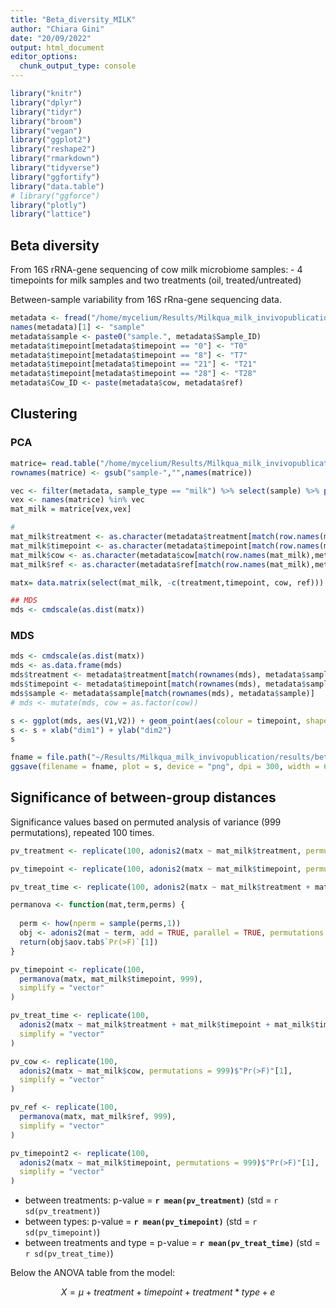 ```yaml
---
title: "Beta_diversity_MILK"
author: "Chiara Gini"
date: "20/09/2022"
output: html_document
editor_options: 
  chunk_output_type: console
---
```


```r
library("knitr")
library("dplyr")
library("tidyr")
library("broom")
library("vegan")
library("ggplot2")
library("reshape2")
library("rmarkdown")
library("tidyverse")
library("ggfortify")
library("data.table")
# library("ggforce")
library("plotly")
library("lattice")
```

## Beta diversity

From 16S rRNA-gene sequencing of cow milk microbiome samples:
- 4 timepoints for milk samples and two treatments (oil, treated/untreated)

Between-sample variability from 16S rRna-gene sequencing data.

```r
metadata <- fread("/home/mycelium/Results/Milkqua_milk_invivopublication/mapping_milkqua_milk.csv")
names(metadata)[1] <- "sample"
metadata$sample <- paste0("sample.", metadata$Sample_ID)
metadata$timepoint[metadata$timepoint == "0"] <- "T0"
metadata$timepoint[metadata$timepoint == "8"] <- "T7"
metadata$timepoint[metadata$timepoint == "21"] <- "T21"
metadata$timepoint[metadata$timepoint == "28"] <- "T28"
metadata$Cow_ID <- paste(metadata$cow, metadata$ref)
```

## Clustering

### PCA

```r
matrice= read.table("/home/mycelium/Results/Milkqua_milk_invivopublication/results/bray_curtis_distances.csv", row.names = 1, header=T, sep = ",")
rownames(matrice) <- gsub("sample-","",names(matrice))

vec <- filter(metadata, sample_type == "milk") %>% select(sample) %>% pull()
vex <- names(matrice) %in% vec
mat_milk = matrice[vex,vex]

# 
mat_milk$treatment <- as.character(metadata$treatment[match(row.names(mat_milk),metadata$sample)])
mat_milk$timepoint <- as.character(metadata$timepoint[match(row.names(mat_milk),metadata$sample)])
mat_milk$cow <- as.character(metadata$cow[match(row.names(mat_milk),metadata$sample)])
mat_milk$ref <- as.character(metadata$ref[match(row.names(mat_milk),metadata$sample)])

matx= data.matrix(select(mat_milk, -c(treatment,timepoint, cow, ref)))

## MDS
mds <- cmdscale(as.dist(matx))
```

### MDS

```r
mds <- cmdscale(as.dist(matx))
mds <- as.data.frame(mds)
mds$treatment <- metadata$treatment[match(rownames(mds), metadata$sample)]
mds$timepoint <- metadata$timepoint[match(rownames(mds), metadata$sample)]
mds$sample <- metadata$sample[match(rownames(mds), metadata$sample)]
# mds <- mutate(mds, cow = as.factor(cow))

s <- ggplot(mds, aes(V1,V2)) + geom_point(aes(colour = timepoint, shape = treatment), size = 3) + stat_ellipse(aes(x=V1, y=V2,color=timepoint), type="t")
s <- s + xlab("dim1") + ylab("dim2")
s

fname = file.path("~/Results/Milkqua_milk_invivopublication/results/beta/beta_MILK.png")
ggsave(filename = fname, plot = s, device = "png", dpi = 300, width = 6, height = 5)
```

## Significance of between-group distances

Significance values based on permuted analysis of variance (999 permutations), repeated 100 times.

```r
pv_treatment <- replicate(100, adonis2(matx ~ mat_milk$treatment, permutations = 999)$"Pr(>F)"[1], simplify = "vector")

pv_timepoint <- replicate(100, adonis2(matx ~ mat_milk$timepoint, permutations = 999)$"Pr(>F)"[1], simplify = "vector")

pv_treat_time <- replicate(100, adonis2(matx ~ mat_milk$treatment + mat_skin$timepoint + mat_skin$timepoint:mat_skin$treatment, permutations = 999)$"Pr(>F)"[1], simplify = "vector")

permanova <- function(mat,term,perms) {
  
  perm <- how(nperm = sample(perms,1))
  obj <- adonis2(mat ~ term, add = TRUE, parallel = TRUE, permutations = perm)
  return(obj$aov.tab$`Pr(>F)`[1])
}

pv_timepoint <- replicate(100,
  permanova(matx, mat_milk$timepoint, 999),
  simplify = "vector"
)

pv_treat_time <- replicate(100,
  adonis2(matx ~ mat_milk$treatment + mat_milk$timepoint + mat_milk$timepoint:mat_milk$treatment, permutations = 999)$"Pr(>F)"[1],
  simplify = "vector"
)

pv_cow <- replicate(100,
  adonis2(matx ~ mat_milk$cow, permutations = 999)$"Pr(>F)"[1],
  simplify = "vector"
)

pv_ref <- replicate(100,
  permanova(matx, mat_milk$ref, 999),
  simplify = "vector"
)

pv_timepoint2 <- replicate(100,
  adonis2(matx ~ mat_milk$timepoint, permutations = 999)$"Pr(>F)"[1],
  simplify = "vector"
)

```

- between treatments: p-value = **`r mean(pv_treatment)`** (std = `r sd(pv_treatment)`)
- between types: p-value = **`r mean(pv_timepoint)`** (std = `r sd(pv_timepoint)`)
- between treatments and type =  p-value = **`r mean(pv_treat_time)`** (std = `r sd(pv_treat_time)`)


Below the ANOVA table from the model:

$$
X = \mu + treatment + timepoint + treatment*type + e
$$
